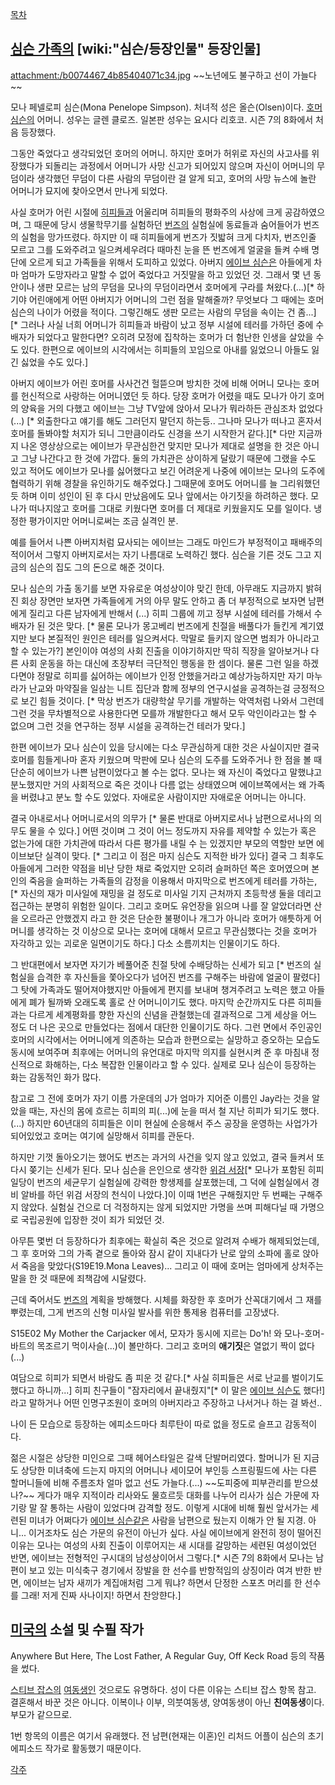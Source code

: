 [[목차]]

== [[심슨 가족]]의 [wiki:"심슨/등장인물" 등장인물] ==
attachment:/b0074467_4b85404071c34.jpg
~~노년에도 불구하고 선이 가늘다~~

모나 페넬로피 심슨(Mona Penelope Simpson). 처녀적 성은 올슨(Olsen)이다.
[[호머 심슨]]의 어머니. 성우는 글렌 클로즈. 일본판 성우는 요시다 리호코. 시즌 7의 8화에서 처음 등장했다.

그동안 죽었다고 생각되었던 호머의 어머니. 하지만 호머가 허위로 자신의 사고사를 위장했다가 되돌리는 과정에서 어머니가 사망 신고가 되어있지 않으며 자신이 어머니의 무덤이라 생각했던 무덤이 다른 사람의 무덤이란 걸 알게 되고, 호머의 사망 뉴스에 놀란 어머니가 묘지에 찾아오면서 만나게 되었다.

사실 호머가 어린 시절에 [[히피]]들과 어울리며 히피들의 평화주의 사상에 크게 공감하였으며, 그 때문에 당시 생물학무기를 실험하던 [[번즈]]의 실험실에 동료들과 숨어들어가 번즈의 실험을 망가뜨렸다. 하지만 이 때 히피들에게 번즈가 짓밟혀 크게 다치자, 번즈인줄 모르고 그를 도와주려고 일으켜세우려다 때마친 눈을 뜬 번즈에게 얼굴을 들켜 수배 명단에 오르게 되고 가족들을 위해서 도피하고 있었다. 아버지 [[에이브 심슨]]은 아들에게 차마 엄마가 도망자라고 말할 수 없어 죽었다고 거짓말을 하고 있었던 것. 그래서 몇 년 동안이나 생판 모르는 남의 무덤을 모나의 무덤이라면서 호머에게 구라를 쳐왔다.(...)[* 하기야 어린애에게 어떤 아버지가 어머니의 그런 점을 말해줄까? 무엇보다 그 때에는 호머 심슨의 나이가 어렸을 적이다. 그렇긴해도 생판 모르는 사람의 무덤을 속이는 건 좀...] [* 그러나 사실 너희 어머니가 히피들과 바람이 났고 정부 시설에 테러를 가하던 중에 수배자가 되었다고 말한다면? 오히려 모정에 집착하는 호머가 더 험난한 인생을 살았을 수 도 있다. 한편으로 에이브의 시각에서는 히피들의 꼬임으로 아내를 잃었으니 아들도 잃긴 싫었을 수도 있다.]

아버지 에이브가 어린 호머를 사사건건 헐뜯으며 방치한 것에 비해 어머니 모나는 호머를 헌신적으로 사랑하는 어머니였던 듯 하다. 당장 호머가 어렸을 때도 모나가 아기 호머의 양육을 거의 다했고 에이브는 그냥 TV앞에 앉아서 모나가 뭐라하든 관심조차 없었다(...) [* 외출한다고 얘기를 해도 그러던지 말던지 하는등.. 그나마 모나가 떠나고 혼자서 호머를 돌봐야할 처지가 되니 그만큼이라도 신경을 쓰기 시작한거 같다.][* 다만 지금까지 나온 영상상으로는 에이브가 무관심한건 맞지만 모나가 제대로 설명을 한 것은 아니고 그냥 나간다고 한 것에 가깝다. 둘의 가치관은 상이하게 달랐기 때문에 그랬을 수도 있고 적어도 에이브가 모나를 싫어했다고 보긴 어려운게 나중에 에이브는 모나의 도주에 협력하기 위해 경찰을 유인하기도 해주었다.] 그때문에 호머도 어머니를 늘 그리워했던 듯 하며 이미 성인이 된 후 다시 만났음에도 모나 앞에서는 아기짓을 하려하곤 했다. 모나가 떠나지않고 호머를 그대로 키웠다면 호머를 더 제대로 키웠을지도 모를 일이다. 냉정한 평가이지만 어머니로써는 조금 실격인 분. 

예를 들어서 나쁜 아버지처럼 묘사되는 에이브는 그래도 마인드가 부정적이고 패배주의적이어서 그렇지 아버지로서는 자기 나름대로 노력하긴 했다. 심슨을 기른 것도 그고 지금의 심슨의 집도 그의 돈으로 해준 것이다. 

모나 심슨의 가출 동기를 보면 자유로운 여성상이야 맞긴 한데, 아무래도 지금까지 밝혀진 회상 장면만 보자면 가족들에게 거의 아무 말도 안하고 좀 더 부정적으로 보자면 남편에게 질리고 다른 남자에게 반해서 (...) 히피 그룹에 끼고 정부 시설에 테러를 가해서 수배자가 된 것은 맞다. [* 물론 모나가 몽고베리 번즈에게 친절을 배풀다가 들킨게 계기였지만 보다 본질적인 원인은 테러를 일으켜서다. 막말로 들키지 않으면 범죄가 아니라고 할 수 있는가?] 본인이야 여성의 사회 진출을 이야기하지만 딱히 직장을 알아보거나 다른 사회 운동을 하는 대신에 초장부터 극단적인 행동을 한 셈이다. 물론 그런 일을 하겠다면야 정말로 히피를 싫어하는 에이브가 인정 안했을거라고 예상가능하지만 자기 마누라가 난교와 마약질을 일삼는 니트 집단과 함께 정부의 연구시설을 공격하는걸 긍정적으로 보긴 힘들 것이다. [* 막상 번즈가 대량학살 무기를 개발하는 악역처럼 나와서 그런데 그런 것을 무차별적으로 사용한다면 모를까 개발한다고 해서 모두 악인이라고는 할 수 없으며 그런 것을 연구하는 정부 시설을 공격하는건 테러가 맞다.] 

한편 에이브가 모나 심슨이 있을 당시에는 다소 무관심하게 대한 것은 사실이지만 결국 호머를 힘들게나마 혼자 키웠으며 막판에 모나 심슨의 도주를 도와주거나 한 점을 볼 때 단순히 에이브가 나쁜 남편이었다고 볼 수는 없다. 모나는 왜 자신이 죽었다고 말했냐고 분노했지만 거의 사회적으로 죽은 것이나 다름 없는 상태였으며 에이브쪽에서는 왜 가족을 버렸냐고 분노 할 수도 있었다. 자애로운 사람이지만 자애로운 어머니는 아니다. 

결국 아내로서나 어머니로서의 의무가 [* 물론 반대로 아버지로서나 남편으로서나의 의무도 물을 수 있다.] 어떤 것이며 그 것이 어느 정도까지 자유를 제약할 수 있는가 혹은 없는가에 대한 가치관에 따라서 다른 평가를 내릴 수 는 있겠지만 부모의 역할만 보면 에이브보단 실격이 맞다. [* 그리고 이 점은 마지 심슨도 지적한 바가 있다] 결국 그 최후도 아들에게 그러한 약점을 비난 당한 채로 죽었지만 오히려 슬퍼하던 쪽은 호머였으며 본인의 죽음을 슬퍼하는 가족들의 감정을 이용해서 마지막으로 번즈에게 테러를 가하는, [* 자신의 재가 미사일에 재밍을 걸 정도로 미사일 기지 근처까지 초등학생 둘을 데리고 접근하는 분명히 위험한 일이다. 그리고 호머도 유언장을 읽으며 나를 잘 알았더라면 산을 오르라곤 안했겠지 라고 한 것은 단순한 불평이나 개그가 아니라 호머가 애틋하게 어머니를 생각하는 것 이상으로 모나는 호머에 대해서 모르고 무관심했다는 것을 호머가 자각하고 있는 괴로운 일면이기도 하다.] 다소 소름끼치는 인물이기도 하다.    

그 반대편에서 보자면 자기가 베풀어준 친절 탓에 수배당하는 신세가 되고 [* 번즈의 실험실을 습격한 후 자신들을 쫓아오다가 넘어진 번즈를 구해주는 바람에 얼굴이 팔렸다] 그 탓에 가족과도 떨어져야했지만 아들에게 편지를 보내며 챙겨주려고 노력은 했고 아들에게 폐가 될까봐 오래도록 홀로 산 어머니이기도 했다. 마지막 순간까지도 다른 히피들과는 다르게 세계평화를 향한 자신의 신념을 관철했는데 결과적으로 그게 세상을 어느 정도 더 나은 곳으로 만들었다는 점에서 대단한 인물이기도 하다. 그런 면에서 주인공인 호머의 시각에서는 어머니에게 의존하는 모습과 한편으로는 실망하고 증오하는 모습도 동시에 보여주며 최후에는 어머니의 유언대로 마지막 의지를 실현시켜 준 후 마침내 정신적으로 화해하는, 다소 복잡한 인물이라고 할 수 있다. 실제로 모나 심슨이 등장하는 화는 감동적인 화가 많다.

참고로 그 전에 호머가 자기 이름 가운데의 J가 엄마가 지어준 이름인 Jay라는 것을 알았을 때는, 자신의 몸에 흐르는 히피의 피(...)에 눈을 떠서 철 지난 히피가 되기도 했다.(...) 하지만 60년대의 히피들은 이미 현실에 순응해서 주스 공장을 운영하는 사업가가 되어있었고 호머는 여기에 실망해서 히피를 관둔다. 

하지만 기껏 돌아오기는 했어도 번즈는 과거의 사건을 잊지 않고 있었고, 결국 들켜서 또다시 쫒기는 신세가 된다. 모나 심슨을 은인으로 생각한 [[위검 서장]][* 모나가 포함된 히피 일당이 번즈의 세균무기 실험실에 강력한 항생제를 살포했는데, 그 덕에 실험실에서 경비 알바를 하던 위검 서장의 천식이 나았다.]이 이때 1번은 구해줬지만 두 번째는 구해주지 않았다. 실험실 건으로 더 걱정하지는 않게 되었지만 가명을 쓰며 피해다닐 때 가명으로 국립공원에 입장한 것이 죄가 되었던 것.

아무튼 몇번 더 등장하다가 최후에는 확실히 죽은 것으로 알려져 수배가 해제되었는데, 그 후 호머와 그의 가족 곁으로 돌아와 잠시 같이 지내다가 난로 앞의 소파에 홀로 앉아서 죽음을 맞았다(S19E19.Mona Leaves)... 그리고 이 때에 호머는 엄마에게 상처주는 말을 한 것 때문에 죄책감에 시달렸다.

근데 죽어서도 [[번즈]]의 계획을 방해했다. 시체를 화장한 후 호머가 산꼭대기에서 그 재를 뿌렸는데, 그게 번즈의 신형 미사일 발사를 위한 통제용 컴퓨터를 고장냈다.

S15E02 My Mother the Carjacker 에서, 모자가 동시에 지르는 Do'h! 와 모나-호머-바트의 목조르기 먹이사슬(...)이 볼만하다. 그리고 호머의 '''애기짓'''은 열없기 짝이 없다(...)

여담으로 히피가 되면서 바람도 좀 피운 것 같다.[* 사실 히피들은 서로 난교를 벌이기도 했다고 하니까...] 히피 친구들이 "잠자리에서 끝내줬지"[* 이 말은 [[에이브 심슨]]도 했다!]라고 말하거나 어떤 인명구조원이 호머의 아버지라고 주장하고 나서거나 하는 걸 봐선..

나이 든 모습으로 등장하는 에피소드마다 최루탄이 따로 없을 정도로 슬프고 감동적이다.

젊은 시절은 상당한 미인으로 그때 헤어스타일은 갈색 단발머리였다. 할머니가 된 지금도 상당한 미녀축에 드는지 마지의 어머니나 세이모어 부인등 스프링필드에 사는 다른 할머니들에 비해 주름조차 얼마 없고 선도 가늘다.(...) ~~도피중에 피부관리를 받으셨나?~~ 게다가 매우 지적이라 리사와도 물흐르듯 대화를 나누어 리사가 심슨 가문에 자기랑 말 잘 통하는 사람이 있었다며 감격할 정도. 이렇게 시대에 비해 훨씬 앞서가는 세련된 미녀가 어쩌다가 [[에이브 심슨]]같은 사람을 남편으로 뒀는지 이해가 안 될 지경. 아니... 이거조차도 심슨 가문의 유전이 아닌가 싶다. 사실 에이브에게 완전히 정이 떨어진 이유는 모나는 여성의 사회 진출이 이루어지는 새 시대를 갈망하는 세련된 여성이었던 반면, 에이브는 전형적인 구시대의 남성상이어서 그렇다.[* 시즌 7의 8화에서 모나는 남편이 보고 있는 미식축구 경기에서 장발을 한 선수를 반항적임의 상징이라 여겨 반한 반면, 에이브는 남자 새끼가 계집애처럼 그게 뭐냐? 하면서 단정한 스포츠 머리를 한 선수를 그래! 저게 진짜 사나이지! 하면서 찬앙햔다.]

== [[미국]]의 소설 및 수필 작가 ==
Anywhere But Here, The Lost Father, A Regular Guy, Off Keck Road 등의 작품을 썼다.

[[스티브 잡스]]의 [[여동생]]인 것으로도 유명하다. 성이 다른 이유는 스티브 잡스 항목 참고. 결혼해서 바꾼 것은 아니다. 이복이나 이부, 의붓여동생, 양여동생이 아닌 '''친여동생'''이다. 부모가 같으므로.

1번 항목의 이름은 여기서 유래했다. 전 남편(현재는 이혼)인 리처드 어플이 심슨의 초기 에피소드 작가로 활동했기 때문이다.

[[각주]]
